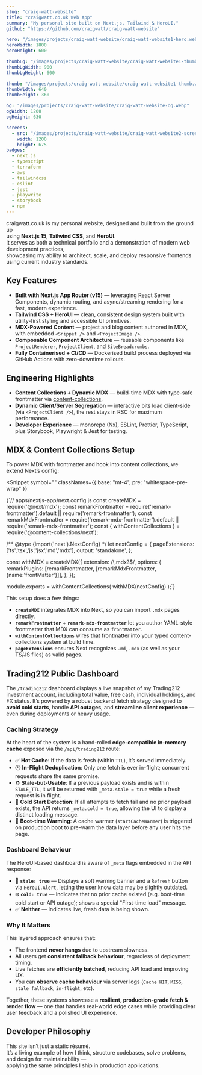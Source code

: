 ```yaml
---
slug: "craig-watt-website"
title: "craigwatt.co.uk Web App"
summary: "My personal site built on Next.js, Tailwind & HeroUI."
github: "https://github.com/craigwatt/craig-watt-website"

hero: "/images/projects/craig-watt-website/craig-watt-website1-hero.webp"
heroWidth: 1800
heroHeight: 600

thumbLg: "/images/projects/craig-watt-website/craig-watt-website1-thumb-lg.webp"
thumbLgWidth: 900
thumbLgHeight: 600

thumb: "/images/projects/craig-watt-website/craig-watt-website1-thumb.webp"
thumbWidth: 640
thumbHeight: 360

og: "/images/projects/craig-watt-website/craig-watt-website-og.webp"
ogWidth: 1200
ogHeight: 630

screens:
  - src: "/images/projects/craig-watt-website/craig-watt-website2-screen-1.webp"
    width: 1200
    height: 675
badges:
  - next.js
  - typescript
  - terraform
  - aws
  - tailwindcss
  - eslint
  - jest
  - playwrite
  - storybook
  - npm
---
```

craigwatt.co.uk is my personal website, designed and built from the ground up  
using **Next.js 15**, **Tailwind CSS**, and **HeroUI**.  
It serves as both a technical portfolio and a demonstration of modern web development practices,  
showcasing my ability to architect, scale, and deploy responsive frontends using current industry standards.

## Key Features

- **Built with Next.js App Router (v15)** — leveraging React Server Components, dynamic routing, and async/streaming rendering for a fast, modern experience.  
- **Tailwind CSS + HeroUI** — clean, consistent design system built with utility-first styling and accessible UI primitives.  
- **MDX-Powered Content** — project and blog content authored in MDX, with embedded `<Snippet />` and `<ProjectImage />`.  
- **Composable Component Architecture** — reusable components like `ProjectRenderer`, `ProjectClient`, and `SiteBreadcrumbs`.  
- **Fully Containerised + CI/CD** — Dockerised build process deployed via GitHub Actions with zero-downtime rollouts.

<ProjectImage
  src="/images/projects/craig-watt-website/craig-watt-website2-screen-1.webp"
  width={1200}
  height={675}
  alt="Screenshot of homepage"
  className="rounded-2xl shadow-lg mx-auto my-8"
/>

## Engineering Highlights

- **Content Collections + Dynamic MDX** — build-time MDX with type-safe frontmatter via [content-collections](https://github.com/content-collections).  
- **Dynamic Client/Server Segregation** — interactive bits load client-side (via `<ProjectClient />`), the rest stays in RSC for maximum performance.  
- **Developer Experience** — monorepo (Nx), ESLint, Prettier, TypeScript, plus Storybook, Playwright & Jest for testing.

## MDX & Content Collections Setup

To power MDX with frontmatter and hook into content collections, we extend Next’s config:

<Snippet
  symbol=""
  classNames={{ base: "mt-4", pre: "whitespace-pre-wrap" }}
>
{`// apps/nextjs-app/next.config.js
const createMDX = require('@next/mdx');
const remarkFrontmatter    = require('remark-frontmatter').default || require('remark-frontmatter');
const remarkMdxFrontmatter = require('remark-mdx-frontmatter').default || require('remark-mdx-frontmatter');
const { withContentCollections } = require('@content-collections/next');

/** @type {import('next').NextConfig} */
let nextConfig = {
  pageExtensions: ['ts','tsx','js','jsx','md','mdx'],
  output: 'standalone',
};

const withMDX = createMDX({
  extension: /\\.mdx?$/,
  options: {
    remarkPlugins: [remarkFrontmatter, [remarkMdxFrontmatter,{name:'frontMatter'}]],
  },
});

module.exports = withContentCollections(
  withMDX(nextConfig)
);`}
</Snippet>

This setup does a few things:

- **`createMDX`** integrates MDX into Next, so you can import `.mdx` pages directly.  
- **`remarkFrontmatter`** + **`remark-mdx-frontmatter`** let you author YAML-style frontmatter that MDX can consume as `frontMatter`.  
- **`withContentCollections`** wires that frontmatter into your typed content-collections system at build time.  
- **`pageExtensions`** ensures Next recognizes `.md`, `.mdx` (as well as your TS/JS files) as valid pages.

## Trading212 Public Dashboard

The `/trading212` dashboard displays a live snapshot of my Trading212 investment account, including total value, free cash, individual holdings, and FX status. It’s powered by a robust backend fetch strategy designed to **avoid cold starts**, handle **API outages**, and **streamline client experience** — even during deployments or heavy usage.

### Caching Strategy

At the heart of the system is a hand-rolled **edge-compatible in-memory cache** exposed via the `/api/trading212` route:

- ✅ **Hot Cache**: If the data is fresh (within `TTL`), it’s served immediately.
- 🕗 **In-Flight Deduplication**: Only one fetch is ever in-flight; concurrent requests share the same promise.
- ♻️ **Stale-but-Usable**: If a previous payload exists and is within `STALE_TTL`, it will be returned with `_meta.stale = true` while a fresh request is in flight.
- 🚨 **Cold Start Detection**: If all attempts to fetch fail and no prior payload exists, the API returns `_meta.cold = true`, allowing the UI to display a distinct loading message.
- 🧠 **Boot-time Warming**: A cache warmer (`startCacheWarmer`) is triggered on production boot to pre-warm the data layer before any user hits the page.

### Dashboard Behaviour

The HeroUI-based dashboard is aware of `_meta` flags embedded in the API response:

- 🔁 **`stale: true`** — Displays a soft warning banner and a `Refresh` button via `HeroUI.Alert`, letting the user know data may be slightly outdated.
- ❄️ **`cold: true`** — Indicates that no prior cache existed (e.g. boot-time cold start or API outage); shows a special "First-time load" message.
- ✅ **Neither** — Indicates live, fresh data is being shown.

### Why It Matters

This layered approach ensures that:

- The frontend **never hangs** due to upstream slowness.
- All users get **consistent fallback behaviour**, regardless of deployment timing.
- Live fetches are **efficiently batched**, reducing API load and improving UX.
- You can **observe cache behaviour** via server logs (`Cache HIT`, `MISS`, `stale fallback`, `in-flight`, etc).

Together, these systems showcase a **resilient, production-grade fetch & render flow** — one that handles real-world edge cases while providing clear user feedback and a polished UI experience.

## Developer Philosophy

This site isn’t just a static résumé.  
It’s a living example of how I think, structure codebases, solve problems, and design for maintainability —  
applying the same principles I ship in production applications.
